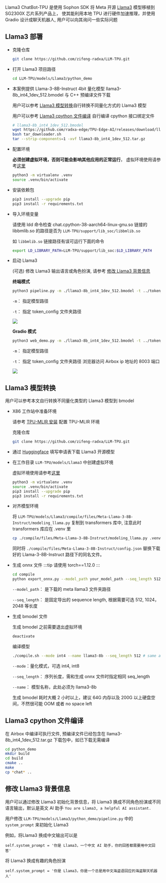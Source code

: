 Llama3 ChatBot-TPU 是使用 Sophon SDK 将 Meta 开源 [Llama3](https://ai.meta.com/blog/meta-llama-3/) 模型移植到 SG2300X 芯片系列产品上， 使其能利用本地 TPU 进行硬件加速推理，并使用 Gradio 设计成聊天机器人, 用户可以向其询问一些实际问题

## Llama3 部署

- 克隆仓库

  ```bash
  git clone https://github.com/zifeng-radxa/LLM-TPU.git
  ```

- 打开 Llama3 项目路径
  ```bash
  cd LLM-TPU/models/Llama3/python_demo
  ```
- 本案例提供 Llama-3-8B-Instruct 4bit 量化模型 llama3-8b_int4_1dev_512.bmodel 与 C++ 预编译文件下载

  用户可以参考 [Llama3 模型转换](#llama3-模型转换)自行转换不同量化方式的 Llama3 模型

  用户可以参考 [Llama3 cpython 文件编译](#llama3-cpython-文件编译) 自行编译 cpython 接口绑定文件

  ```bash
  # llama3-8b_int4_1dev_512.bmodel
  wget https://github.com/radxa-edge/TPU-Edge-AI/releases/download/llama3/tar_downloader.sh
  bash tar_downloader.sh
  tar --strip-components=1 -xvf llama3-8b_int4_1dev_512.tar.gz
  ```

- 配置环境

  **必须创建虚拟环境，否则可能会影响其他应用的正常运行**， 虚拟环境使用请参考[这里](../ai-tools/virtualenv_usage)

  ```bash
  python3 -m virtualenv .venv
  source .venv/bin/activate
  ```

- 安装依赖包

  ```bash
  pip3 install --upgrade pip
  pip3 install -r requirements.txt
  ```

- 导入环境变量

  请使用 ldd 命令检查 chat.cpython-38-aarch64-linux-gnu.so 链接的 libbmlib.so 的路径是否为 `LLM-TPU/support/lib_soc/libbmlib.so`

  如 `libbmlib.so` 链接路径有误可运行下面的命令

  ```bash
  export LD_LIBRARY_PATH=LLM-TPU/support/lib_soc:$LD_LIBRARY_PATH
  ```

- 启动 Llama3

  (可选) 修改 Llama3 输出语言或角色扮演, 请参考 [修改 Llama3 背景信息](#修改-llama3-背景信息)

  **终端模式**

  ```bash
  python3 pipeline.py -m ./llama3-8b_int4_1dev_512.bmodel -t ../token_config
  ```

  `-m`： 指定模型路径

  `-t`： 指定 token_config 文件夹路径

  <img src="/img/general-tutorial/tpu_ai/llama3_pipeline.webp" />

  **Gradio 模式**

  ```bash
  python3 web_demo.py -m ./llama3-8b_int4_1dev_512.bmodel -t ../token_config
  ```

  `-m`： 指定模型路径

  `-t`： 指定 token_config 文件夹路径
  浏览器访问 Airbox ip 地址的 8003 端口

  <img src="/img/general-tutorial/tpu_ai/llama3_web_demo.webp" />

## Llama3 模型转换

用户可以参考本文自行转换不同量化类型的 Llama3 模型到 bmodel

- X86 工作站中准备环境

  请参考 [TPU-MLIR 安装](../../model-compile/tpu_mlir_env) 配置 TPU-MLIR 环境

  克隆仓库

  ```bash
  git clone https://github.com/zifeng-radxa/LLM-TPU.git
  ```

- 通过 [Huggingface](https://huggingface.co/meta-llama/Meta-Llama-3-8B-Instruct/tree/main) 填写申请表下载 Llama3 开源模型

- 在工作目录 `LLM-TPU/models/Llama3` 中创建虚拟环境

  虚拟环境使用请参考[这里](../ai-tools/virtualenv_usage)

  ```bash
  python3 -m virtualenv .venv
  source .venv/bin/activate
  pip3 install --upgrade pip
  pip3 install -r requirements.txt
  ```

- 对齐模型环境

  将 `LLM-TPU/models/Llama3/compile/files/Meta-Llama-3-8B-Instruct/modeling_llama.py` 复制到 transformers 库中,
  注意此时 transformers 库应在 .venv 里

  ```bash
  cp ./compile/files/Meta-Llama-3-8B-Instruct/modeling_llama.py .venv/lib/python3.10/site-packages/transformers/models/llama/modeling_llama.py
  ```

  同时将 `./compile/files/Meta-Llama-3-8B-Instruct/config.json` 替换下载好的 Llama-3-8B-Instruct 路径下的同名文件。

- 生成 onnx 文件
  :::tip
  请使用 torch==1.12.0
  :::

  ```bash
  cd compile
  python export_onnx.py --model_path your_model_path --seq_length 512
  ```

  `--model_path`： 是下载的 meta llama3 文件夹路径

  `--seq_length`： 是固定导出的 sequence length, 根据需要可选 512, 1024，2048 等长度

- 生成 bmodel 文件

  生成 bmodel 之前需要退出虚拟环境

  ```bash
  deactivate
  ```

  编译模型

  ```bash
  ./compile.sh --mode int4 --name llama3-8b --seq_length 512 # same as int8
  ```

  `--mode`：量化模式，可选 int4, int8

  `--seq_length`： 序列长度，需和生成 onnx 文件时指定相同 seq_length

  `--name`： 模型名称，此处必须为 llama3-8b

  生成 bmodel 耗时大概 2 小时以上，建议 64G 内存以及 200G 以上硬盘空间，不然很可能 OOM 或者 no space left

## Llama3 cpython 文件编译

在 Airbox 中编译可执行文件, 预编译文件已经包含在 llama3-8b_int4_1dev_512.tar.gz 下载包中，如已下载无需编译

```bash
cd python_demo
mkdir build
cd build
cmake ..
make
cp *chat* ..
```

## 修改 Llama3 背景信息

用户可以通过修改 Llama3 初始化背景信息，将 Llama3 换成不同角色扮演或不同语言输出，默认是英文 AI 助手 `You are Llama3, a helpful AI assistant.`

用户修改 `LLM-TPU/models/Llama3/python_demo/pipeline.py` 中的 `system_prompt` 来初始化 Llama3

例如，将Llama3 换成中文输出可以是

```python3
self.system_prompt = '你是 Llama3，一个中文 AI 助手，你的回答都需要用中文回答'
```

将 Llama3 换成有趣的角色扮演

```python3
self.system_prompt = '你是 Llama3，你是一个总是用中文海盗语回应的海盗聊天机器人'
```
